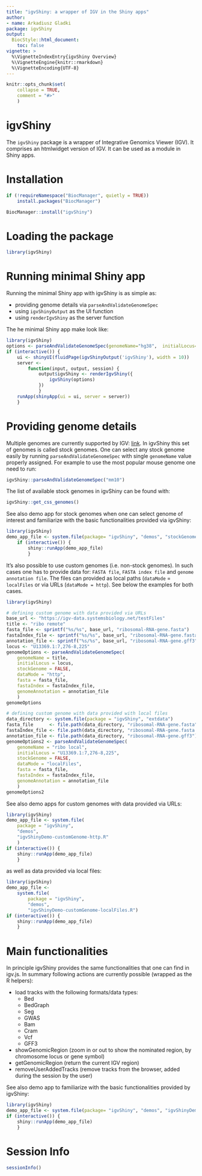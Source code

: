 ```yaml
---
title: "igvShiny: a wrapper of IGV in the Shiny apps"
author:
- name: Arkadiusz Gladki
package: igvShiny
output:
  BiocStyle::html_document:
    toc: false
vignette: >
  %\VignetteIndexEntry{igvShiny Overview}
  %\VignetteEngine{knitr::rmarkdown}
  %\VignetteEncoding{UTF-8}
---
```


```r
knitr::opts_chunk$set(
    collapse = TRUE,
    comment = "#>"
    )
```

# igvShiny

The `igvShiny` package is a wrapper of Integrative Genomics Viewer (IGV). 
It comprises an htmlwidget version of IGV. 
It can be used as a module in Shiny apps. 

# Installation

```r
if (!requireNamespace("BiocManager", quietly = TRUE))
    install.packages("BiocManager")

BiocManager::install("igvShiny")
```

# Loading the package

```r
library(igvShiny)
```

# Running minimal Shiny app

Running the minimal Shiny app with igvShiny is as simple as:

* providing genome details via `parseAndValidateGenomeSpec`
* using `igvShinyOutput` as the UI function
* using `renderIgvShiny` as the server function

The he minimal Shiny app make look like: 

```r
library(igvShiny)
options <- parseAndValidateGenomeSpec(genomeName="hg38",  initialLocus="NDUFS2")
if (interactive()) {
    ui <- shinyUI(fluidPage(igvShinyOutput('igvShiny'), width = 10))
    server <-
        function(input, output, session) {
            output$igvShiny <- renderIgvShiny({
                igvShiny(options)
            })
            }
    runApp(shinyApp(ui = ui, server = server))
    }
```

# Providing genome details

Multiple genomes are currently supported by IGV:
[link](https://s3.amazonaws.com/igv.org.genomes/genomes.json). 
In igvShiny  this set of genomes is called stock genomes.
One can select any stock genome easily by running `parseAndValidateGenomeSpec`
with single `genomeName` value properly assigned.
For example to use the most popular mouse genome one need to run:

```r
igvShiny::parseAndValidateGenomeSpec("mm10")
```

The list of available stock genomes in igvShiny can be found with:
```r
igvShiny::get_css_genomes()
```

See also demo app for stock genomes when one can select genome of interest 
and familiarize with the basic functionalities provided via igvShiny:
```r
library(igvShiny)
demo_app_file <- system.file(package= "igvShiny", "demos", "stockGenomesDemo.R")
    if (interactive()) {
        shiny::runApp(demo_app_file)
        }
```

It's also possible to use custom genomes (i.e. non-stock genomes). 
In such cases  one has to provide data for: 
`FASTA file`, `FASTA index file` and `genome annotation file`.
The files can provided as local paths (`dataMode` = `localFiles` or via URLs
(`dataMode = http`). See below the examples for both cases.

```r
library(igvShiny)

# defining custom genome with data provided via URLs
base_url <- "https://igv-data.systemsbiology.net/testFiles"
title <- "ribo remote"
fasta_file <- sprintf("%s/%s", base_url, "ribosomal-RNA-gene.fasta")
fastaIndex_file <- sprintf("%s/%s", base_url, "ribosomal-RNA-gene.fasta.fai")
annotation_file <- sprintf("%s/%s", base_url, "ribosomal-RNA-gene.gff3")
locus <- "U13369.1:7,276-8,225"
genomeOptions <- parseAndValidateGenomeSpec(
    genomeName = title,
    initialLocus = locus,
    stockGenome = FALSE,
    dataMode = "http",
    fasta = fasta_file,
    fastaIndex = fastaIndex_file,
    genomeAnnotation = annotation_file
    )
genomeOptions

# defining custom genome with data provided with local files
data_directory <- system.file(package = "igvShiny", "extdata")
fasta_file      <- file.path(data_directory, "ribosomal-RNA-gene.fasta")
fastaIndex_file <- file.path(data_directory, "ribosomal-RNA-gene.fasta.fai")
annotation_file <- file.path(data_directory, "ribosomal-RNA-gene.gff3")
genomeOptions2 <- parseAndValidateGenomeSpec(
    genomeName = "ribo local",
    initialLocus = "U13369.1:7,276-8,225",
    stockGenome = FALSE,
    dataMode = "localFiles",
    fasta = fasta_file,
    fastaIndex = fastaIndex_file,
    genomeAnnotation = annotation_file
    )
genomeOptions2
```

See also demo apps for custom genomes with data provided via URLs:
```r
library(igvShiny)
demo_app_file <- system.file(
    package = "igvShiny", 
    "demos", 
    "igvShinyDemo-customGenome-http.R"
    )
if (interactive()) {
    shiny::runApp(demo_app_file)
    }
```
as well as data provided via local files:
```r
library(igvShiny)
demo_app_file <-
    system.file(
        package = "igvShiny", 
        "demos", 
        "igvShinyDemo-customGenome-localFiles.R")
if (interactive()) {
    shiny::runApp(demo_app_file)
    }
```


# Main functionalities

In principle igvShiny provides the same functionalities that one 
can find in igv.js. In summary following actions are currently possible 
(wrapped as the R helpers):

* load tracks with the following formats/data types:
    + Bed
    + BedGraph
    + Seg
    + GWAS
    + Bam
    + Cram
    + Vcf
    + GFF3
* showGenomicRegion (zoom in or out to show the nominated region, 
by chromosome locus or gene symbol)
* getGenomicRegion (return the current IGV region)
* removeUserAddedTracks (remove tracks from the browser, 
added during the session by the user)

See also demo app to familiarize with the basic functionalities 
provided by igvShiny:
```r
library(igvShiny)
demo_app_file <- system.file(package= "igvShiny", "demos", "igvShinyDemo.R")
if (interactive()) {
    shiny::runApp(demo_app_file)
    }
```

# Session Info

```r
sessionInfo()
```
